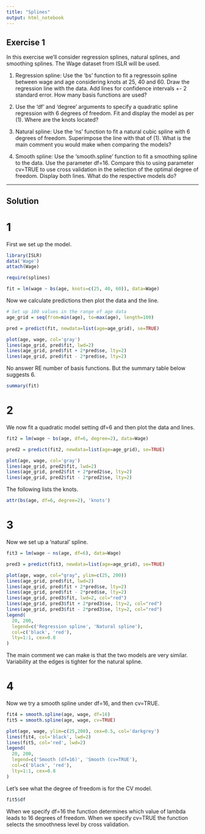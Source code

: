 ---
title: "Splines"
output: html_notebook
---

## Exercise 1
In this exercise we'll consider regression splines, natural splines,
and smoothing splines. The Wage dataset from ISLR will be used.

1) Regression spline: Use the 'bs' function to fit a regressoin spline between wage and age
considering knots at 25, 40 and 60. Draw the regression line with the data.
Add lines for confidence intervals +- 2 standard error. How many basis
functions are used?

2) Use the 'df' and 'degree' arguments to specify a quadratic spline
regression with 6 degrees of freedom. Fit and display the model as per
(1). Where are the knots located?

3) Natural spline: Use the 'ns' function to fit a natural cubic spline with
6 degrees of freedom. Superimpose the line with that of (1). What is the
main comment you would make when comparing the models?

4) Smooth spline: Use the 'smooth.spline' function to fit a smoothing
spline to the data. Use the parameter df=16. Compare this to using
parameter cv=TRUE to use cross validation in the selection of the
optimal degree of freedom. Display both lines. What do the respective
models do?

--------------

## Solution

# 1
First we set up the model.
```{r}
library(ISLR)
data('Wage')
attach(Wage)

require(splines)

fit = lm(wage ~ bs(age, knots=c(25, 40, 60)), data=Wage)
```

Now we calculate predictions then plot the data and the line.
```{r}
# Set up 100 values in the range of age data
age_grid = seq(from=min(age), to=max(age), length=100)

pred = predict(fit, newdata=list(age=age_grid), se=TRUE)

plot(age, wage, col='gray')
lines(age_grid, pred$fit, lwd=2)
lines(age_grid, pred$fit + 2*pred$se, lty=2)
lines(age_grid, pred$fit - 2*pred$se, lty=2)
```

No answer RE number of basis functions. But the summary table below suggests 6.
```{r}
summary(fit)
```

# 2
We now fit a quadratic model setting df=6 and then plot the data and lines.
```{r}
fit2 = lm(wage ~ bs(age, df=6, degree=2), data=Wage)

pred2 = predict(fit2, newdata=list(age=age_grid), se=TRUE)

plot(age, wage, col='gray')
lines(age_grid, pred2$fit, lwd=2)
lines(age_grid, pred2$fit + 2*pred2$se, lty=2)
lines(age_grid, pred2$fit - 2*pred2$se, lty=2)
```

The following lists the knots.
```{r}
attr(bs(age, df=6, degree=2), 'knots')
```

# 3
Now we set up a 'natural' spline.
```{r}
fit3 = lm(wage ~ ns(age, df=6), data=Wage)

pred3 = predict(fit3, newdata=list(age=age_grid), se=TRUE)

plot(age, wage, col="gray", ylim=c(25, 200))
lines(age_grid, pred$fit, lwd=2)
lines(age_grid, pred$fit + 2*pred$se, lty=2)
lines(age_grid, pred$fit - 2*pred$se, lty=2)
lines(age_grid, pred3$fit, lwd=2, col="red")
lines(age_grid, pred3$fit + 2*pred3$se, lty=2, col="red")
lines(age_grid, pred3$fit - 2*pred3$se, lty=2, col="red")
legend(
  20, 200,
  legend=c('Regression spline', 'Natural spline'),
  col=c('black', 'red'),
  lty=1:1, cex=0.8
)
```

The main comment we can make is that the two models are very similar.
Variability at the edges is tighter for the natural spline.

# 4
Now we try a smooth spline under df=16, and then cv=TRUE.
```{r}
fit4 = smooth.spline(age, wage, df=16)
fit5 = smooth.spline(age, wage, cv=TRUE)

plot(age, wage, ylim=c(25,200), cex=0.5, col='darkgrey')
lines(fit4, col='black', lwd=2)
lines(fit5, col='red', lwd=2)
legend(
  20, 200,
  legend=c('Smooth (df=16)', 'Smooth (cv=TRUE'),
  col=c('black', 'red'),
  lty=1:1, cex=0.8
)

```

Let's see what the degree of freedom is for the CV model.
```{r}
fit5$df
```

When we specify df=16 the function determines which value
of lambda leads to 16 degrees of freedom. When we specify cv=TRUE
the function selects the smoothness level by cross validation.